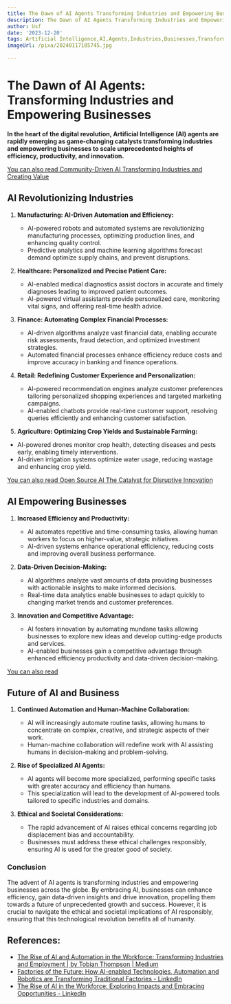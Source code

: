 ```yaml
---
title: The Dawn of AI Agents Transforming Industries and Empowering Businesses
description: The Dawn of AI Agents Transforming Industries and Empowering Businesses
author: Usf
date: '2023-12-20'
tags: Artificial Intelligence,AI,Agents,Industries,Businesses,Transformation,Empowerment
imageUrl: /pixa/20240117185745.jpg

---
```

#  The  Dawn of AI Agents: Transforming  Industries and Empowering Businesses

**In the heart of the digital revolution,  Artificial  Intelligence (AI) agents are rapidly emerging as game-changing catalysts transforming industries and  empowering businesses to scale unprecedented heights of efficiency, productivity, and innovation.**

[You can also read Community-Driven AI Transforming Industries and Creating Value](Community-Driven%20AI%20Transforming%20Industries%20and%20Creating%20Value)


## AI Revolutionizing Industries

1. **Manufacturing: AI-Driven Automation and Efficiency:**

    - AI-powered robots and automated systems are revolutionizing manufacturing processes, optimizing production lines, and enhancing quality control.
     - Predictive analytics and  machine  learning algorithms forecast demand optimize supply chains, and  prevent disruptions.

2. **Healthcare: Personalized and Precise Patient Care:**

   - AI-enabled medical diagnostics assist doctors in accurate and timely diagnoses leading to improved patient outcomes.
    -  AI-powered virtual assistants provide personalized care, monitoring vital signs, and offering real-time health advice.

3.  **Finance: Automating Complex Financial Processes:**

    -  AI-driven algorithms analyze  vast  financial data, enabling accurate risk assessments, fraud detection, and optimized  investment strategies.
    - Automated financial processes enhance  efficiency reduce costs and  improve  accuracy in banking and finance operations.

4. **Retail: Redefining Customer Experience and Personalization:**

   - AI-powered recommendation engines analyze customer  preferences tailoring personalized shopping experiences and targeted marketing campaigns.
   - AI-enabled chatbots provide real-time customer support, resolving queries efficiently and enhancing customer  satisfaction.

5.  **Agriculture: Optimizing Crop Yields and  Sustainable Farming:**

   - AI-powered drones  monitor crop health, detecting diseases and pests early, enabling timely interventions.
   -  AI-driven irrigation systems optimize water usage, reducing wastage and enhancing crop yield.

[You can also read Open Source AI The Catalyst for Disruptive Innovation](Open%20Source%20AI%20The%20Catalyst%20for%20Disruptive%20Innovation)


## AI Empowering Businesses

1. **Increased Efficiency and Productivity:**

     - AI automates repetitive and  time-consuming tasks, allowing human workers to focus on higher-value, strategic  initiatives.
   - AI-driven  systems  enhance operational efficiency, reducing costs and improving overall business  performance.

2. **Data-Driven Decision-Making:**

   - AI algorithms analyze vast amounts of data providing businesses with actionable insights to make informed decisions.
   - Real-time data  analytics  enable businesses to adapt quickly to changing market trends and customer preferences.

3. **Innovation and Competitive Advantage:**

    - AI  fosters innovation by automating mundane tasks allowing businesses to explore new ideas and develop cutting-edge  products and services.
   - AI-enabled businesses gain a competitive advantage through  enhanced efficiency productivity and  data-driven decision-making.

[You can  also read ]()


## Future of  AI and Business

1. **Continued Automation and Human-Machine  Collaboration:**

   - AI will increasingly automate routine tasks, allowing humans to concentrate on complex, creative, and strategic aspects of their work.
   - Human-machine collaboration will redefine work with AI assisting  humans in decision-making and problem-solving.

2. **Rise of Specialized AI Agents:**

   - AI agents will become more specialized, performing specific tasks with greater accuracy and efficiency than humans.
   - This specialization will lead to the development of AI-powered tools tailored to specific industries and domains.

3. **Ethical and Societal Considerations:**

   - The rapid advancement of AI raises ethical concerns regarding job displacement  bias and accountability.
   - Businesses must address these ethical challenges responsibly, ensuring AI is  used for the greater good of society.

### Conclusion

The advent of AI agents is transforming industries and empowering businesses across the globe. By embracing  AI, businesses can enhance  efficiency, gain  data-driven insights and drive innovation, propelling them towards  a future of unprecedented growth and success. However, it is crucial to navigate  the ethical  and societal implications  of AI responsibly, ensuring that this technological revolution  benefits all of humanity.

## References:
- [The Rise of AI and Automation in the Workforce: Transforming Industries and Employment | by Tobian Thompson | Medium](https://medium.com/@tobianthompson91/the-rise-of-ai-and-automation-in-the-workforce-transforming-industries-and-employment-209084193504)
- [Factories of the Future: How AI-enabled Technologies, Automation and Robotics are Transforming Traditional Factories - LinkedIn](https://www.linkedin.com/pulse/factories-future-how-ai-enabled-technologies-robotics-nii-simmonds)
- [The Rise of AI in the Workforce: Exploring Impacts and Embracing Opportunities - LinkedIn](https://www.linkedin.com/pulse/rise-ai-workforce-exploring-impacts-embracing-opportunities)

